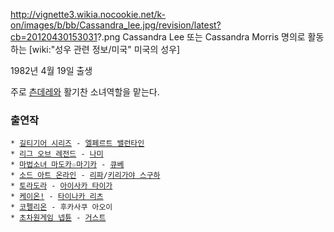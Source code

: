 http://vignette3.wikia.nocookie.net/k-on/images/b/bb/Cassandra_lee.jpg/revision/latest?cb=20120430153031?.png
Cassandra Lee 또는 Cassandra Morris 명의로 활동하는 [wiki:"성우 관련 정보/미국" 미국의 성우]

1982년 4월 19일 출생

주로 [[츤데레]]와 활기찬 소녀역할을 맡는다.

=== 출연작 ===
 * [[길티기어 시리즈]] - [[엘페르트 밸런타인]]
 * [[리그 오브 레전드]] - [[나미(리그 오브 레전드)|나미]]
 * [[마법소녀 마도카☆마기카]] - [[큐베]]
 * [[소드 아트 온라인]] - [[리파]]/[[키리가야 스구하]]
 * [[토라도라]] - [[아이사카 타이가]]
 * [[케이온!]] - [[타이나카 리츠]]
 * [[코펠리온]] - 후카사쿠 아오이
 * [[초차원게임 넵튠]] - [[거스트]]
